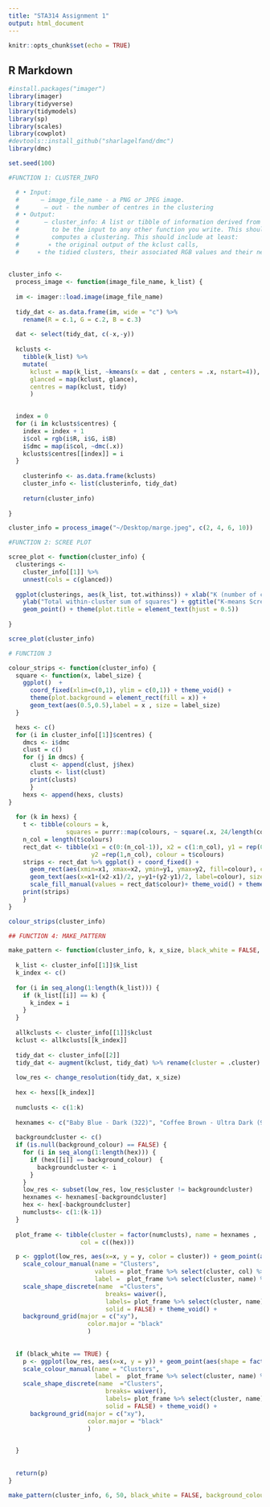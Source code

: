 ```yaml
---
title: "STA314 Assignment 1"
output: html_document
---
```


```r
knitr::opts_chunk$set(echo = TRUE)
```

## R Markdown



```r
#install.packages("imager")
library(imager)
library(tidyverse)
library(tidymodels)
library(sp)
library(scales)
library(cowplot)
#devtools::install_github("sharlagelfand/dmc")
library(dmc)
```



```r

set.seed(100)

#FUNCTION 1: CLUSTER_INFO

  # • Input:
  #      – image_file_name - a PNG or JPEG image.
  #       – out - the number of centres in the clustering
  # • Output:
  #       – cluster_info: A list or tibble of information derived from the k_means that will be sufficient
  #         to be the input to any other function you write. This should be the only function that
  #         computes a clustering. This should include at least:
  #        ∗ the original output of the kclust calls,
  #     ∗ the tidied clusters, their associated RGB values and their nearest DMC thread colour information.
  
  
cluster_info <- 
  process_image <- function(image_file_name, k_list) {
    
  im <- imager::load.image(image_file_name)
    
  tidy_dat <- as.data.frame(im, wide = "c") %>% 
    rename(R = c.1, G = c.2, B = c.3)
    
  dat <- select(tidy_dat, c(-x,-y))
    
  kclusts <- 
    tibble(k_list) %>%
    mutate(
      kclust = map(k_list, ~kmeans(x = dat , centers = .x, nstart=4)),
      glanced = map(kclust, glance),
      centres = map(kclust, tidy)
      )

  
  index = 0 
  for (i in kclusts$centres) {
    index = index + 1
    i$col = rgb(i$R, i$G, i$B)
    i$dmc = map(i$col, ~dmc(.x))
    kclusts$centres[[index]] = i 
  }
    
    clusterinfo <- as.data.frame(kclusts) 
    cluster_info <- list(clusterinfo, tidy_dat)
    
    return(cluster_info)
  
}

cluster_info = process_image("~/Desktop/marge.jpeg", c(2, 4, 6, 10))


```


```r

#FUNCTION 2: SCREE PLOT

scree_plot <- function(cluster_info) {
  clusterings <- 
    cluster_info[[1]] %>%
    unnest(cols = c(glanced))
  
  ggplot(clusterings, aes(k_list, tot.withinss)) + xlab("K (number of clusters)") + 
    ylab("Total within-cluster sum of squares") + ggtitle("K-means Scree Plot") + geom_line() +
    geom_point() + theme(plot.title = element_text(hjust = 0.5))
  
}

scree_plot(cluster_info)

```


```r

# FUNCTION 3

colour_strips <- function(cluster_info) {
  square <- function(x, label_size) { 
    ggplot()  + 
      coord_fixed(xlim=c(0,1), ylim = c(0,1)) + theme_void() + 
      theme(plot.background = element_rect(fill = x)) + 
      geom_text(aes(0.5,0.5),label = x , size = label_size)
  }

  hexs <- c()
  for (i in cluster_info[[1]]$centres) {
    dmcs <- i$dmc
    clust = c()
    for (j in dmcs) {
      clust <- append(clust, j$hex)
      clusts <- list(clust)
      print(clusts)
      }
    hexs <- append(hexs, clusts)
}
  
  for (k in hexs) {
    t <- tibble(colours = k,
                squares = purrr::map(colours, ~ square(.x, 24/length(colours))))
    n_col = length(t$colours)
    rect_dat <- tibble(x1 = c(0:(n_col-1)), x2 = c(1:n_col), y1 = rep(0,n_col),
                       y2 =rep(1,n_col), colour = t$colours)
    strips <- rect_dat %>% ggplot() + coord_fixed() + 
      geom_rect(aes(xmin=x1, xmax=x2, ymin=y1, ymax=y2, fill=colour), color="black") +
      geom_text(aes(x=x1+(x2-x1)/2, y=y1+(y2-y1)/2, label=colour), size=20/n_col) + 
      scale_fill_manual(values = rect_dat$colour)+ theme_void() + theme(legend.position = "none") 
    print(strips)
    }
}

colour_strips(cluster_info)

```


```r


## FUNCTION 4: MAKE_PATTERN

make_pattern <- function(cluster_info, k, x_size, black_white = FALSE, background_colour = NULL) {
  
  k_list <- cluster_info[[1]]$k_list
  k_index <- c()
  
  for (i in seq_along(1:length(k_list))) {
    if (k_list[[i]] == k) {
      k_index = i
    }
  }
  
  allkclusts <- cluster_info[[1]]$kclust
  kclust <- allkclusts[[k_index]]
  
  tidy_dat <- cluster_info[[2]]
  tidy_dat <- augment(kclust, tidy_dat) %>% rename(cluster = .cluster)
  
  low_res <- change_resolution(tidy_dat, x_size)
  
  hex <- hexs[[k_index]]
  
  numclusts <- c(1:k)
  
  hexnames <- c("Baby Blue - Dark (322)", "Coffee Brown - Ultra Dark (938)", "Terra Cotta - Ultra Very Light (3771)", "Nile Green (954)",  "Lemon - Dark (444)", "Topaz - Ultra Very Dark (780)")
  
  backgroundcluster <- c()
  if (is.null(background_colour) == FALSE) {
    for (i in seq_along(1:length(hex))) {
      if (hex[[i]] == background_colour)  {
        backgroundcluster <- i
      }
    }
    low_res <- subset(low_res, low_res$cluster != backgroundcluster)
    hexnames <- hexnames[-backgroundcluster]
    hex <- hex[-backgroundcluster]
    numclusts<- c(1:(k-1))
  }
  
  plot_frame <- tibble(cluster = factor(numclusts), name = hexnames ,
                    col = c((hex)))

  p <- ggplot(low_res, aes(x=x, y = y, color = cluster)) + geom_point(aes(col = factor(cluster), shape = factor(cluster))) + 
    scale_colour_manual(name = "Clusters",
                        values = plot_frame %>% select(cluster, col) %>% deframe,
                        label =  plot_frame %>% select(cluster, name) %>% deframe) +  scale_y_reverse() +
    scale_shape_discrete(name  ="Clusters",
                           breaks= waiver(),
                           labels= plot_frame %>% select(cluster, name) %>% deframe,
                           solid = FALSE) + theme_void() +
    background_grid(major = c("xy"),
                      color.major = "black"
                      )
  
  
  if (black_white == TRUE) {
    p <- ggplot(low_res, aes(x=x, y = y)) + geom_point(aes(shape = factor(cluster))) + 
    scale_colour_manual(name = "Clusters",
                        label =  plot_frame %>% select(cluster, name) %>% deframe) +  scale_y_reverse() +
    scale_shape_discrete(name  ="Clusters",
                           breaks= waiver(),
                           labels= plot_frame %>% select(cluster, name) %>% deframe,
                           solid = FALSE) + theme_void() + 
      background_grid(major = c("xy"),
                      color.major = "black"
                      )

    
  }
  
  
  return(p)
}

make_pattern(cluster_info, 6, 50, black_white = FALSE, background_colour = FALSE)

```



